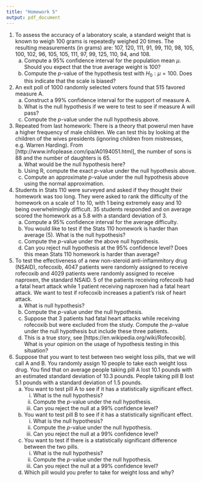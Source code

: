 ```yaml
---
title: "Homework 5"
output: pdf_document
---
```


1. To assess the accuracy of a laboratory scale, a standard weight that is known to
weigh 100 grams is repeatedly weighed 20 times. The resulting measurements (in grams) are: 107, 120, 111, 91, 99, 110, 98, 105, 100, 102, 96, 105, 105, 111, 97, 99, 125, 110, 94, and 108. 
    a. Compute a $95 \%$ confidence interval for the population mean $\mu$.  Should you expect that the true average weight is 100?
    b. Compute the $p$-value of the hypothesis test with $H_{0}: \mu = 100$.  Does this indicate that the scale is biased?
    
2. An exit poll of 1000 randomly selected voters found that 515 favored measure A.
    a.  Construct a $99 \%$ confidence interval for the support of measure A.
    b.  What is the null hypothesis if we were to test to see if measure A will pass?
    c.  Compute the $p$-value under the null hypothesis above.
  
3. Repeated from last homework: There is a theory that powerul men have a higher frequency of male children.  We can test this by looking at the children of the wives presidents (ignoring children from mistresses, e.g. Warren Harding).  From [http://www.infoplease.com/ipa/A0194051.html], the number of sons is 88 and the number of daughters is 65.  
    a. What would be the null hypothesis here?
    b. Using R, compute the exact $p$-value under the null hypothesis above.
    c. Compute an approximate $p$-value under the null hypothesis above using the normal approximation.
    
4.  Students in Stats 110 were surveyed and asked if they thought their homework was too long.  They were asked to rank the difficulty of the homework on a scale of 1 to 10, with 1 being extremely easy and 10 being overwhelmingly difficult.  35 students responded and on average scored the homework as a 5.8 with a standard deviation of 3.  
    a.  Compute a $95 \%$ confidence interval for the average difficulty.
    b.  You would like to test if the Stats 110 homework is harder than average (5).  What is the null hypothesis?
    c.  Compute the $p$-value under the above null hypothesis.
    d.  Can you reject null hypothesis at the $95 \%$ confidence level?  Does this mean Stats 110 homework is harder than average?
    
5.  To test the effectiveness of a new non-steroid anti-inflammitory drug (NSAID), rofecoxib, 4047 patients were randomly assigned to receive rofecoxib and 4029 patients were randomly assigned to receive naproxen, the standard NSAID. 5 of the patients receiving rofecoxib had a fatal heart attack while 1 patient receiving naproxen had a fatal heart attack. We want to test if rofecoxib increases a patient's risk of heart attack.
    a.  What is null hypothesis?
    b.  Compute the $p$-value under the null hypothesis.
    c.  Suppose that 3 patients had fatal heart attacks while receiving rofecoxib but were excluded from the study.  Compute the $p$-value under the null hypothesis but include these three patients.
    d.  This is a true story, see [https://en.wikipedia.org/wiki/Rofecoxib].  What is your opinion on the usage of hypothesis testing in this situation?
    
6.  Suppose that you want to test between two weight loss pills, that we will call A and B.  You randomly assign 10 people to take each weight loss drug.  You find that on average people taking pill A lost 10.1 pounds with an estimated standard deviation of 10.3 pounds.  People taking pill B lost 5.1 pounds with a standard deviation of 1.5 pounds.  
    a. You want to test pill A to see if it has a statistically significant effect.  
        i. What is the null hypothesis?  
        ii. Compute the $p$-value under the null hypothesis.
        iii.  Can you reject the null at a $99 \%$ confidence level?
    b. You want to test pill B to see if it has a statistically significant effect.  
        i. What is the null hypothesis?  
        ii. Compute the $p$-value under the null hypothesis.
        iii.  Can you reject the null at a $99 \%$ confidence level? 
    c.  You want to test if there is a statistically significant difference between the two pills.
        i.  What is the null hypothesis?
        ii.  Compute the $p$-value under the null hypothesis.
        iii.  Can you reject the null at a $99 \%$ confidence level?
    d.  Which pill would you prefer to take for weight loss and why?
    
    
